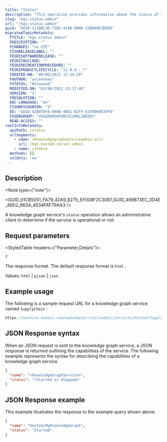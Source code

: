 ```yaml
---
title: "Status"
description: "This operation provides information about the status of the knowledge graph service."
slug: "kgs-status-admin"
url: "/kgs-status-admin"
guid: "GUID-111BBC3D-7302-41A8-990D-32B009E3DE0D"
migratedTopicMetadata:
  FTITLE: "kgs status admin"
  FDESCRIPTION: ""
  FCHANGES: "no UTE"
  FISHRELEASELABEL: ""
  FESRISOFTWARERELEASE: ""
  FESRITAGCLOUD: ""
  FESRIRECREATIONPROCEDURE: ""
  FESRIPRODUCTLIFECYCLE: "11.0.0 - *"
  CREATED-ON: "09/05/2022 15:14:29"
  FAUTHOR: "avienneau"
  FSTATUS: "Released"
  MODIFIED-ON: "03/06/2022 23:17:48"
  VERSION: "3"
  FRESOLUTION: ""
  DOC-LANGUAGE: "en"
  FISHREVCOUNTER: "3"
  ED: "GUID-42B07DFA-846B-4681-B2FF-E339D60D39F4"
  FUSERGROUP: "VUSERGROUPARCGISONLINEDOC"
  READ-ACCESS: ""
restInfoMetadata:
  apiPath: /status
  urlSegments:
    - name: <knowledgegraphserviceadmin-url>
      url: /kgs-hosted-server-admin
    - name: /status
  methods: []
  sslOnly: 'no'
---
```



## Description

<Note type={"note"}>

<GUID_01CB5051_FA79_42A9_8275_EF008F2C3097_GUID_499B73EC_3D4E_46D2_863A_4534FAF79AA3 />

</Note>

A knowledge graph service's `status`  operation allows an administrative client to determine if the service is operational or not.

##  Request parameters 

<StyledTable headers={"Parameter,Details"}>

<StyledTableRow>

<StyledTableCell cellStyle="markdown">

`f` 

</StyledTableCell>

<StyledTableCell cellStyle="markdown">

The response format. The default response format is `html` .

Values: `html`  \| `pjson`  \| `json` 

</StyledTableCell>

</StyledTableRow>

</StyledTable>

## Example usage

The following is a sample request URL for a knowledge graph service named `SupplyChain` :

```javascript
https://machine.domain.com/webadaptor/rest/admin/services/Hosted/SupplyChain/KnowledgeGraphServer/status?f=json
```

 

## JSON Response syntax

When an JSON request is sent to the knowledge graph service, a JSON response is returned outlining the capabilities of the service. The following example represents the syntax for describing the capabilities of a knowledge graph service.

```json
{
  "name": "<knowledgeGraphService>",
  "status": "<Started or Stopped>"
}

```

 

## JSON Response example

This example illustrates the response to the example query shown above.

```json
{
  "name": "Hosted/MyKnowledgeGraph",
  "status": "Started"
}

```

 
